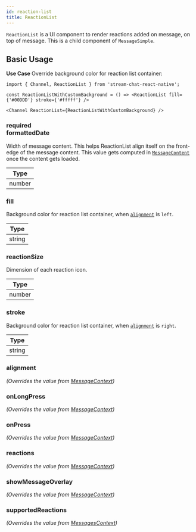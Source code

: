 ```yaml
---
id: reaction-list
title: ReactionList
---
```




`ReactionList` is a UI component to render reactions added on message, on top of message. This is a child component of `MessageSimple`.

## Basic Usage

**Use Case** Override background color for reaction list container:

```tsx
import { Channel, ReactionList } from 'stream-chat-react-native';

const ReactionListWithCustomBackground = () => <ReactionList fill={'#00DDD'} stroke={'#fffff'} />

<Channel ReactionList={ReactionListWithCustomBackground} />
```

### <div class="label required">required</div> **formattedDate** 

Width of message content. This helps ReactionList align itself on the front-edge of the message content.
This value gets computed in [`MessageContent`](./message-content) once the content gets loaded.

| Type |
| - |
| number |

### fill

Background color for reaction list container, when [`alignment`](#alignment) is `left`.

| Type |
| - |
| string |

<!-- ### radius -->

### reactionSize

Dimension of each reaction icon.

| Type |
| - |
| number |

### stroke

Background color for reaction list container, when [`alignment`](#alignment) is `right`.

| Type |
| - |
| string |

<!-- ### strokeSize -->

### alignment

_(Overrides the value from [MessageContext](../../contexts/message-context))_

<Alignment />

### onLongPress

_(Overrides the value from [MessageContext](../../contexts/message-context))_

<OnLongPress />

### onPress

_(Overrides the value from [MessageContext](../../contexts/message-context))_

<OnPress />

### reactions

_(Overrides the value from [MessageContext](../../contexts/message-context))_

<Reactions />

### showMessageOverlay

_(Overrides the value from [MessageContext](../../contexts/message-context))_

<ShowMessageOverlay />

### supportedReactions

_(Overrides the value from [MessagesContext](../../contexts/messages-context))_

<SupportedReactions />
